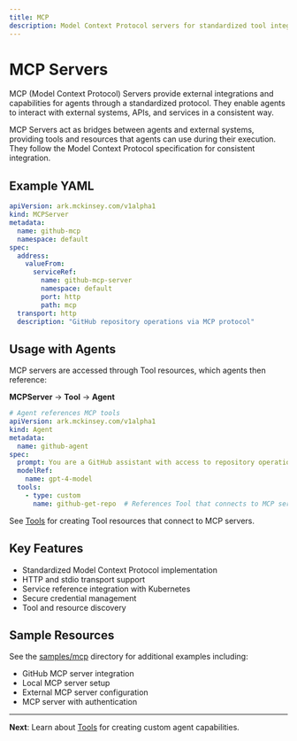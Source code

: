 ```yaml
---
title: MCP
description: Model Context Protocol servers for standardized tool integration
---
```

# MCP Servers

MCP (Model Context Protocol) Servers provide external integrations and capabilities for agents through a standardized protocol. They enable agents to interact with external systems, APIs, and services in a consistent way.

MCP Servers act as bridges between agents and external systems, providing tools and resources that agents can use during their execution. They follow the Model Context Protocol specification for consistent integration.

## Example YAML

```yaml
apiVersion: ark.mckinsey.com/v1alpha1
kind: MCPServer
metadata:
  name: github-mcp
  namespace: default
spec:
  address:
    valueFrom:
      serviceRef:
        name: github-mcp-server
        namespace: default
        port: http
        path: mcp
  transport: http
  description: "GitHub repository operations via MCP protocol"
```

## Usage with Agents

MCP servers are accessed through Tool resources, which agents then reference:

**MCPServer** → **Tool** → **Agent**

```yaml
# Agent references MCP tools
apiVersion: ark.mckinsey.com/v1alpha1
kind: Agent
metadata:
  name: github-agent
spec:
  prompt: You are a GitHub assistant with access to repository operations.
  modelRef:
    name: gpt-4-model
  tools:
    - type: custom
      name: github-get-repo  # References Tool that connects to MCP server
```

See [Tools](/reference/resources/tools) for creating Tool resources that connect to MCP servers.

## Key Features

- Standardized Model Context Protocol implementation
- HTTP and stdio transport support
- Service reference integration with Kubernetes
- Secure credential management
- Tool and resource discovery

## Sample Resources

See the [samples/mcp](/samples/mcp) directory for additional examples including:
- GitHub MCP server integration
- Local MCP server setup
- External MCP server configuration
- MCP server with authentication

---

**Next**: Learn about [Tools](/advanced-features/tools) for creating custom agent capabilities.